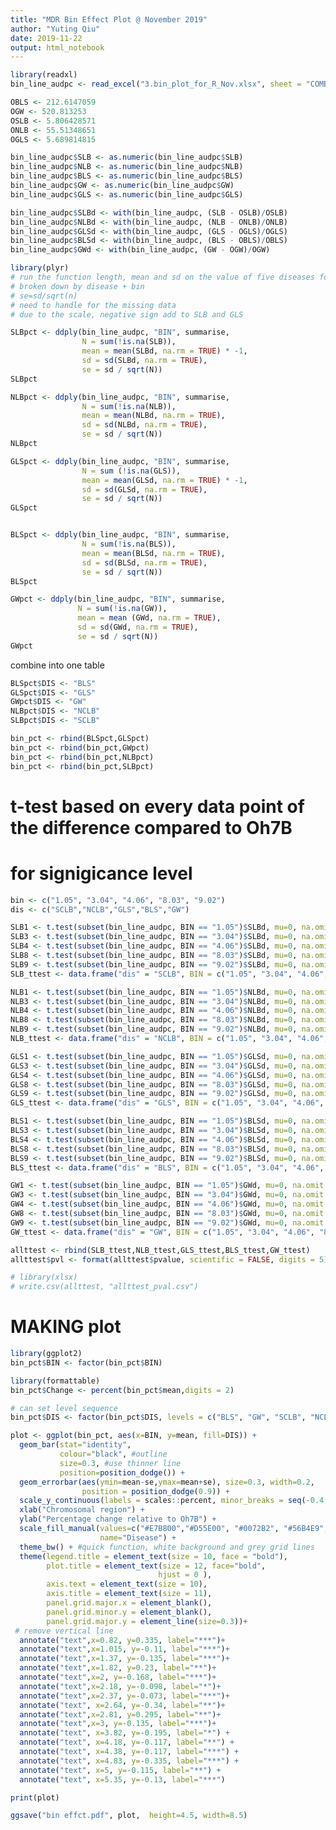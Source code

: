 ---
title: "MDR Bin Effect Plot @ November 2019"
author: "Yuting Qiu"
date: 2019-11-22
output: html_notebook
---

```{r}
library(readxl)
bin_line_audpc <- read_excel("3.bin_plot_for_R_Nov.xlsx", sheet = "COMBINED")
```

```{r}
OBLS <- 212.6147059
OGW <- 520.813253
OSLB <- 5.806428571
ONLB <- 55.51348651
OGLS <- 5.689814815

bin_line_audpc$SLB <- as.numeric(bin_line_audpc$SLB)
bin_line_audpc$NLB <- as.numeric(bin_line_audpc$NLB)
bin_line_audpc$BLS <- as.numeric(bin_line_audpc$BLS)
bin_line_audpc$GW <- as.numeric(bin_line_audpc$GW)
bin_line_audpc$GLS <- as.numeric(bin_line_audpc$GLS)

bin_line_audpc$SLBd <- with(bin_line_audpc, (SLB - OSLB)/OSLB)
bin_line_audpc$NLBd <- with(bin_line_audpc, (NLB - ONLB)/ONLB)
bin_line_audpc$GLSd <- with(bin_line_audpc, (GLS - OGLS)/OGLS)
bin_line_audpc$BLSd <- with(bin_line_audpc, (BLS - OBLS)/OBLS)
bin_line_audpc$GWd <- with(bin_line_audpc, (GW - OGW)/OGW)
```



```{r}
library(plyr)
# run the function length, mean and sd on the value of five diseases for each bin
# broken down by disease + bin
# se=sd/sqrt(n)
# need to handle for the missing data
# due to the scale, negative sign add to SLB and GLS

SLBpct <- ddply(bin_line_audpc, "BIN", summarise,
                N = sum(!is.na(SLB)),
                mean = mean(SLBd, na.rm = TRUE) * -1,
                sd = sd(SLBd, na.rm = TRUE),
                se = sd / sqrt(N))
SLBpct

NLBpct <- ddply(bin_line_audpc, "BIN", summarise,
                N = sum(!is.na(NLB)),
                mean = mean(NLBd, na.rm = TRUE),
                sd = sd(NLBd, na.rm = TRUE),
                se = sd / sqrt(N))
NLBpct

GLSpct <- ddply(bin_line_audpc, "BIN", summarise,
                N = sum (!is.na(GLS)),
                mean = mean(GLSd, na.rm = TRUE) * -1,
                sd = sd(GLSd, na.rm = TRUE),
                se = sd / sqrt(N))
GLSpct


BLSpct <- ddply(bin_line_audpc, "BIN", summarise,
                N = sum(!is.na(BLS)),
                mean = mean(BLSd, na.rm = TRUE),
                sd = sd(BLSd, na.rm = TRUE),
                se = sd / sqrt(N))
BLSpct

GWpct <- ddply(bin_line_audpc, "BIN", summarise,
               N = sum(!is.na(GW)),
               mean = mean (GWd, na.rm = TRUE),
               sd = sd(GWd, na.rm = TRUE),
               se = sd / sqrt(N))
GWpct

```

combine into one table
```{r}
BLSpct$DIS <- "BLS"
GLSpct$DIS <- "GLS"
GWpct$DIS <- "GW"
NLBpct$DIS <- "NCLB"
SLBpct$DIS <- "SCLB"

bin_pct <- rbind(BLSpct,GLSpct)
bin_pct <- rbind(bin_pct,GWpct)
bin_pct <- rbind(bin_pct,NLBpct)
bin_pct <- rbind(bin_pct,SLBpct)
```


# t-test based on every data point of the difference compared to Oh7B
# for signigicance level
```{r}
bin <- c("1.05", "3.04", "4.06", "8.03", "9.02")
dis <- c("SCLB","NCLB","GLS","BLS","GW")

SLB1 <- t.test(subset(bin_line_audpc, BIN == "1.05")$SLBd, mu=0, na.omit = TRUE)$p.value
SLB3 <- t.test(subset(bin_line_audpc, BIN == "3.04")$SLBd, mu=0, na.omit = TRUE)$p.value
SLB4 <- t.test(subset(bin_line_audpc, BIN == "4.06")$SLBd, mu=0, na.omit = TRUE)$p.value
SLB8 <- t.test(subset(bin_line_audpc, BIN == "8.03")$SLBd, mu=0, na.omit = TRUE)$p.value
SLB9 <- t.test(subset(bin_line_audpc, BIN == "9.02")$SLBd, mu=0, na.omit = TRUE)$p.value
SLB_ttest <- data.frame("dis" = "SCLB", BIN = c("1.05", "3.04", "4.06", "8.03", "9.02"), "pvalue" = c(SLB1, SLB3, SLB4,SLB8,SLB9))

NLB1 <- t.test(subset(bin_line_audpc, BIN == "1.05")$NLBd, mu=0, na.omit = TRUE)$p.value
NLB3 <- t.test(subset(bin_line_audpc, BIN == "3.04")$NLBd, mu=0, na.omit = TRUE)$p.value
NLB4 <- t.test(subset(bin_line_audpc, BIN == "4.06")$NLBd, mu=0, na.omit = TRUE)$p.value
NLB8 <- t.test(subset(bin_line_audpc, BIN == "8.03")$NLBd, mu=0, na.omit = TRUE)$p.value
NLB9 <- t.test(subset(bin_line_audpc, BIN == "9.02")$NLBd, mu=0, na.omit = TRUE)$p.value
NLB_ttest <- data.frame("dis" = "NCLB", BIN = c("1.05", "3.04", "4.06", "8.03", "9.02"), "pvalue" = c(NLB1, NLB3, NLB4,NLB8,NLB9))

GLS1 <- t.test(subset(bin_line_audpc, BIN == "1.05")$GLSd, mu=0, na.omit = TRUE)$p.value
GLS3 <- t.test(subset(bin_line_audpc, BIN == "3.04")$GLSd, mu=0, na.omit = TRUE)$p.value
GLS4 <- t.test(subset(bin_line_audpc, BIN == "4.06")$GLSd, mu=0, na.omit = TRUE)$p.value
GLS8 <- t.test(subset(bin_line_audpc, BIN == "8.03")$GLSd, mu=0, na.omit = TRUE)$p.value
GLS9 <- t.test(subset(bin_line_audpc, BIN == "9.02")$GLSd, mu=0, na.omit = TRUE)$p.value
GLS_ttest <- data.frame("dis" = "GLS", BIN = c("1.05", "3.04", "4.06", "8.03", "9.02"), "pvalue" = c(GLS1, GLS3, GLS4,GLS8,GLS9))

BLS1 <- t.test(subset(bin_line_audpc, BIN == "1.05")$BLSd, mu=0, na.omit = TRUE)$p.value
BLS3 <- t.test(subset(bin_line_audpc, BIN == "3.04")$BLSd, mu=0, na.omit = TRUE)$p.value
BLS4 <- t.test(subset(bin_line_audpc, BIN == "4.06")$BLSd, mu=0, na.omit = TRUE)$p.value
BLS8 <- t.test(subset(bin_line_audpc, BIN == "8.03")$BLSd, mu=0, na.omit = TRUE)$p.value
BLS9 <- t.test(subset(bin_line_audpc, BIN == "9.02")$BLSd, mu=0, na.omit = TRUE)$p.value
BLS_ttest <- data.frame("dis" = "BLS", BIN = c("1.05", "3.04", "4.06", "8.03", "9.02"), "pvalue" = c(BLS1, BLS3, BLS4,BLS8,BLS9))

GW1 <- t.test(subset(bin_line_audpc, BIN == "1.05")$GWd, mu=0, na.omit = TRUE)$p.value
GW3 <- t.test(subset(bin_line_audpc, BIN == "3.04")$GWd, mu=0, na.omit = TRUE)$p.value
GW4 <- t.test(subset(bin_line_audpc, BIN == "4.06")$GWd, mu=0, na.omit = TRUE)$p.value
GW8 <- t.test(subset(bin_line_audpc, BIN == "8.03")$GWd, mu=0, na.omit = TRUE)$p.value
GW9 <- t.test(subset(bin_line_audpc, BIN == "9.02")$GWd, mu=0, na.omit = TRUE)$p.value
GW_ttest <- data.frame("dis" = "GW", BIN = c("1.05", "3.04", "4.06", "8.03", "9.02"), "pvalue" = c(GW1, GW3, GW4,GW8,GW9))

allttest <- rbind(SLB_ttest,NLB_ttest,GLS_ttest,BLS_ttest,GW_ttest)
allttest$pvl <- format(allttest$pvalue, scientific = FALSE, digits = 5)

# library(xlsx) 
# write.csv(allttest, "allttest_pval.csv")
```


# MAKING plot
```{r}
library(ggplot2)
bin_pct$BIN <- factor(bin_pct$BIN)

library(formattable)
bin_pct$Change <- percent(bin_pct$mean,digits = 2)

# can set level sequence
bin_pct$DIS <- factor(bin_pct$DIS, levels = c("BLS", "GW", "SCLB", "NCLB", "GLS"))

plot <- ggplot(bin_pct, aes(x=BIN, y=mean, fill=DIS)) +
  geom_bar(stat="identity",
           colour="black", #outline 
           size=0.3, #use thinner line
           position=position_dodge()) +
  geom_errorbar(aes(ymin=mean-se,ymax=mean+se), size=0.3, width=0.2,
                position = position_dodge(0.9)) +
  scale_y_continuous(labels = scales::percent, minor_breaks = seq(-0.4 , 0.4 , 0.05), breaks = seq(-0.4, 0.4, 0.1)) +
  xlab("Chromosomal region") +
  ylab("Percentage change relative to Oh7B") +
  scale_fill_manual(values=c("#E7B800","#D55E00", "#0072B2", "#56B4E9","#009E73"),
                    name="Disease") +
  theme_bw() + #quick function, white background and grey grid lines 
  theme(legend.title = element_text(size = 10, face = "bold"),
        plot.title = element_text(size = 12, face="bold",
                                 hjust = 0 ),
        axis.text = element_text(size = 10),
        axis.title = element_text(size = 11),
        panel.grid.major.x = element_blank(),
        panel.grid.minor.y = element_blank(),
        panel.grid.major.y = element_line(size=0.3))+ 
 # remove vertical line
  annotate("text",x=0.82, y=0.335, label="***")+
  annotate("text",x=1.015, y=-0.11, label="***")+
  annotate("text",x=1.37, y=-0.135, label="***")+
  annotate("text",x=1.82, y=0.23, label="**")+
  annotate("text",x=2, y=-0.168, label="***")+
  annotate("text",x=2.18, y=-0.098, label="*")+
  annotate("text",x=2.37, y=-0.073, label="***")+
  annotate("text", x=2.64, y=-0.34, label="**")+
  annotate("text",x=2.81, y=0.295, label="**")+
  annotate("text",x=3, y=-0.135, label="***")+
  annotate("text", x=3.82, y=-0.195, label="*") +
  annotate("text", x=4.18, y=-0.117, label="**") +
  annotate("text", x=4.38, y=-0.117, label="***") +
  annotate("text", x=4.83, y=-0.335, label="***") +
  annotate("text", x=5, y=-0.115, label="**") +
  annotate("text", x=5.35, y=-0.13, label="***")

print(plot)

ggsave("bin effct.pdf", plot,  height=4.5, width=8.5)
```